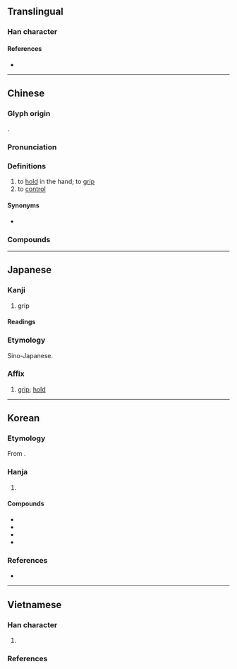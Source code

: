 {{character info}}
==Translingual==

===Han character===
{{Han char|rn=64|rad=手|as=09|sn=12|four=57014|canj=QSMG|ids=⿰扌屋}}

====References====
* {{Han ref|kx=0443.070|dkj=12366|dj=0794.080|hdz=31925.070|uh=63E1|ud=25569|bh=B4A4|bd=46244}}

----

==Chinese==
{{zh-forms}}

===Glyph origin===
{{Han etym}}
{{Han compound|手|alt1=扌|屋|ls=psc|c1=s|t1=han|c2=p}}.

===Pronunciation===
{{zh-pron
|m=wò
|m-s=o2
|c=ak1,aak1
|c-t=ak2
|g=ngoh6
|h=pfs=vok;gd=vog5
|j=vah4
|mb=ŏ̤
|md=ók
|mn=ml,jj,tw:ak/ml,jj:ok
|mn_note=ak - literary; ok - vernacular
|mn-t=og4
|w=4oq
|x=ngo6
|mc=y
|oc=y
|cat=v
}}

===Definitions===
{{zh-hanzi}}

# to [[hold]] in the hand; to [[grip]]
# to [[control]]

====Synonyms====
* {{s|to hold in the hand}} {{zh-l|捏}}

===Compounds===
{{zh-der|緊握|吐握|反握|在握|掌握|有把握|把握|攀握|柔握|握髮|握別|握手|握拳|握管|握有|握力|勝券在握|太阿在握|吐哺握髮|大權在握|左券在握|握手言歡|握蛇騎虎|握綱提領|握拳透掌|拿雲握霧|攜雲握雨|握槧懷鉛|懷瑾握瑜|握雨攜雲|握髮吐餐|握髮吐哺|握雲攜雨|握鉤伸鐵|握炭流湯|握風捕影|握手言和|懷鉛握槧|握手極歡|握雲拿霧|滿有把握|握股公司|持籌握算|懷鉛握素|握拳透爪|握瑜懷玉|握圖臨宇|握霧拿雲|纖不盈握|握齪|握齱}}

{{zh-cat|Elementary}}

----

==Japanese==

===Kanji===
{{ja-kanji|grade=c|rs=手09}}

# grip

====Readings====
{{ja-readings
|goon=あく
|kanon=あく
|kun=にぎ-る, にぎ-り
}}

===Etymology===
{{ja-kanjitab|あく|yomi=o}}
Sino-Japanese.

===Affix===
{{ja-pos|affix|あく}}

# [[grip]]; [[hold]]
#: {{ja-usex-inline|'''握'''手|'''あく'''しゅ|handshake}}
#: {{ja-usex-inline|'''握'''力|'''あく'''りょく|grip strength}}
#: {{ja-usex-inline|把'''握'''|は'''あく'''|control; grasp (understanding)}}

----

==Korean==

===Etymology===
From {{der|ko|ltc|-}} {{ltc-l|握}}.

===Hanja===
{{ko-hanja-search}}
{{ko-hanja/new|쥐다|쥘|악}}

# {{hanja form of|악|to [[grasp]]; to [[hold]] [[fast]]; to [[take]] by [[hand]]}}

====Compounds====
{{der-top|Compounds}}
* {{ko-l|악수|握手}}
* {{ko-l|장악|掌握}}
* {{ko-l|파악|把握}}
* {{ko-l|악력|握力}}
{{der-bottom}}

===References===
* {{R:hanjadoc|4110}}

----

==Vietnamese==

===Han character===
{{vi-readings|rs=手09
|hanviet=ác-tdcndg;gdhn, ốc-gdhn;genibrel
|phienthiet=乙角 ất giác, 乙角 ất giốc
|nom=ác-tdcndg, át-gdhn, ấc, ốt
}}

# {{rfdef|vi|sort=手09}}

===References===
<references/>